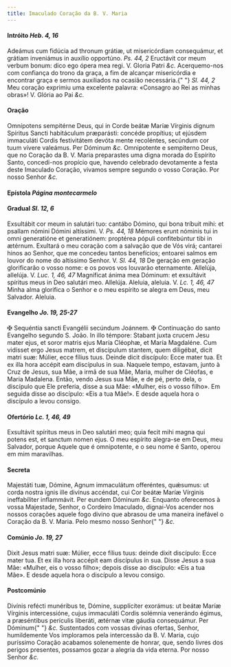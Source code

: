 ```yaml
---
title: Imaculado Coração da B. V. Maria
---
```


<h4 class="text-center">
  Intróito <em>Heb. 4, 16</em>
</h4>
<div class="grid grid-cols-2 gap-5">
  <span class="text-justify">
    Adeámus cum fidúcia ad thronum grátiæ, ut misericórdiam consequámur, et
    grátiam inveniámus in auxílio opportúno. <em>Ps. 44, 2</em> Eructávit cor
    meum verbum bonum: dico ego ópera mea regi. V. Gloria Patri <em>&c.</em>
  </span>
  <span class="text-justify">
    Acerquemo-nos com confiança do trono da graça, a fim de alcançar
    misericórdia e encontrar graça e sermos auxiliados na ocasião necessária.{" "}
    <em>Sl. 44, 2</em> Meu coração exprimiu uma excelente palavra: «Consagro ao
    Rei as minhas obras»! V. Glória ao Pai <em>&c.</em>
  </span>
</div>


#### Oração
<div class="grid grid-cols-2 gap-5">
  <span class="text-justify">
    Omnípotens sempitérne Deus, qui in Corde beátæ Maríæ Vírginis dignum
    Spíritus Sancti habitáculum præparásti: concéde propítius; ut ejúsdem
    immaculáti Cordis festivitátem devóta mente recoléntes, secúndum cor tuum
    vívere valeámus. Per Dóminum <em>&c.</em>
  </span>
  <span class="text-justify">
    Omnipotente e sempiterno Deus, que no Coração da B. V. Maria preparastes uma
    digna morada do Espírito Santo, concedi-nos propício que, havendo celebrado
    devotamente a festa deste Imaculado Coração, vivamos sempre segundo o vosso
    Coração. Por nosso Senhor <em>&c.</em>
  </span>
</div>

<h4 class="text-center">
  Epístola <em>Página montecarmelo</em>
</h4>

<h4 class="text-center">
  Gradual <em>Sl. 12, 6</em>
</h4>
<div class="grid grid-cols-2 gap-5">
  <span class="text-justify">
    Exsultábit cor meum in salutári tuo: cantábo Dómino, qui bona tríbuit mihi:
    et psallam nómini Dómini altíssimi. V. <em>Ps. 44, 18</em> Mémores erunt
    nóminis tui in omni generatióne et generatiónem: proptérea pópuli
    confitebúntur tibi in ætérnum.
  </span>
  <span class="text-justify">
    Exultará o meu coração com a salvação que de Vós virá; cantarei hinos ao
    Senhor, que me concedeu tantos benefícios; entoarei salmos em louvor do nome
    do altíssimo Senhor. V. <em>Sl. 44, 18</em> De geração em geração
    glorificarão o vosso nome: e os povos vos louvarão eternamente.
  </span>
  <span class="text-justify">
    Allelúja, allelúja. V. <em>Luc. 1, 46, 47</em> Magníficat ánima mea Dóminum:
    et exsultávit spíritus meus in Deo salutári meo. Allelúja.
  </span>
  <span class="text-justify">
    Aleluia, aleluia. V. <em>Lc. 1, 46, 47</em> Minha alma glorifica o Senhor e
    o meu espírito se alegra em Deus, meu Salvador. Aleluia.
  </span>
</div>

<h4 class="text-center">
  Evangelho <em>Jo. 19, 25-27</em>
</h4>
<div class="grid grid-cols-2 gap-5">
  <span class="text-justify">
    <span class="text-red-500">&#10016;</span> Sequéntia sancti Evangélii
    secúndum Joánnem.
  </span>
  <span class="text-justify">
    <span class="text-red-500">&#10016;</span> Continuação do santo Evangelho
    segundo S. João.
  </span>
  <span class="text-justify">
    In illo témpore: Stabant juxta crucem Jesu mater ejus, et soror matris ejus
    María Cléophæ, et María Magdaléne. Cum vidísset ergo Jesus matrem, et
    discípulum stantem, quem diligébat, dicit matri suæ: Múlier, ecce fílius
    tuus. Deinde dicit discípulo: Ecce mater tua. Et ex illa hora accépit eam
    discípulus in sua.
  </span>
  <span class="text-justify">
    Naquele tempo, estavam, junto à Cruz de Jesus, sua Mãe, a irmã de sua Mãe,
    Maria, mulher de Cléofas, e Maria Madalena. Então, vendo Jesus sua Mãe, e de
    pé, perto dela, o discípulo que Ele preferia, disse a sua Mãe: «Mulher, eis
    o vosso filho». Em seguida disse ao discípulo: «Eis a tua Mãe!». E desde
    aquela hora o discípulo a levou consigo.
  </span>
</div>

<h4 class="text-center">
  Ofertório <em>Lc. 1, 46, 49</em>
</h4>
<div class="grid grid-cols-2 gap-5">
  <span class="text-justify">
    Exsultávit spíritus meus in Deo salutári meo; quia fecit mihi magna qui
    potens est, et sanctum nomen ejus.
  </span>
  <span class="text-justify">
    O meu espírito alegra-se em Deus, meu Salvador, porque Aquele que é
    omnipotente, e o seu nome é Santo, operou em mim maravilhas.
  </span>
</div>


#### Secreta
<div class="grid grid-cols-2 gap-5">
  <span class="text-justify">
    Majestáti tuæ, Dómine, Agnum immaculátum offeréntes, quǽsumus: ut corda
    nostra ignis ille divínus accéndat, cui Cor beátæ Maríæ Vírginis
    ineffabíliter inflammávit. Per eundem Dóminum <em>&c.</em>
  </span>
  <span class="text-justify">
    Enquanto oferecemos à vossa Majestade, Senhor, o Cordeiro Imaculado,
    dignai-Vos acender nos nossos corações aquele fogo divino que abrasou de uma
    maneira inefável o Coração da B. V. Maria. Pelo mesmo nosso Senhor{" "}
    <em>&c.</em>
  </span>
</div>

<h4 class="text-center">
  Comúnio <em>Jo. 19, 27</em>
</h4>
<div class="grid grid-cols-2 gap-5">
  <span class="text-justify">
    Dixit Jesus matri suæ: Múlier, ecce fílius tuus: deinde dixit discípulo:
    Ecce mater tua. Et ex illa hora accépit eam discípulus in sua.
  </span>
  <span class="text-justify">
    Disse Jesus a sua Mãe: «Mulher, eis o vosso filho»; depois disse ao
    discípulo: «Eis a tua Mãe». E desde aquela hora o discípulo a levou consigo.
  </span>
</div>


#### Postcomúnio
<div class="grid grid-cols-2 gap-5">
  <span class="text-justify">
    Divínis refécti munéribus te, Dómine, supplíciter exorámus: ut beátæ Maríæ
    Vírginis intercessióne, cujus immaculáti Cordis solémnia venerándo égimus, a
    præséntibus perículis liberáti, ætérnæ vitæ gáudia consequámur. Per Dóminum{" "}
    <em>&c.</em>
  </span>
  <span class="text-justify">
    Sustentados com vossas divinas ofertas, Senhor, humildemente Vos imploramos
    pela intercessão da B. V. Maria, cujo puríssimo Coração acabamos solenemente
    de honrar, que, sendo livres dos perigos presentes, possamos gozar a alegria
    da vida eterna. Por nosso Senhor <em>&c.</em>
  </span>
</div>
